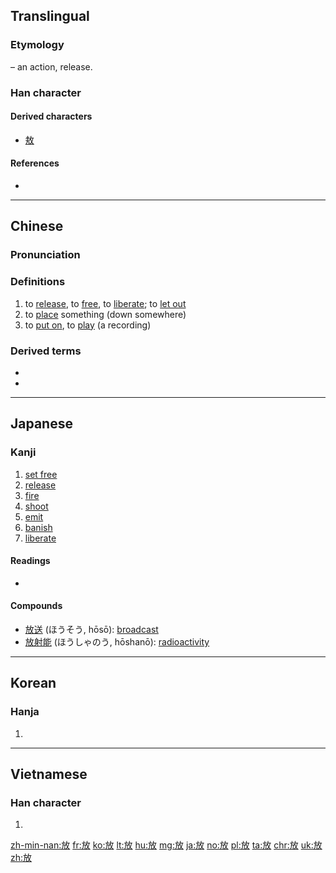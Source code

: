 ==Translingual==
{{stroke order|strokes=8}}

===Etymology===
{{Han compound|方|攴|alt2=攵|t2=hand, action|ls=psc|c1=p|c2=s}} – an action, release.

===Han character===
{{Han char|rn=66|rad=攴|as=04|sn=8|four=08240|canj=YSOK|ids=⿰方攵}}

====Derived characters====
* [[敖]]

====References====
* {{Han ref|kx=0469.030|dkj=13133|dj=0818.050|hdz=21451.110|uh=653E|ud=25918|bh=A9F1|bd=43505}}

----

==Chinese==
{{zh-forms}}

===Pronunciation===
{{zh-pron
|m=fàng|ma=y
|c=fong3,fong2
|h=pfs=piong
|md=
|mn=hòng/pàng
|w=
|mc=y
|oc=y
|cat=v
}}

===Definitions===
{{zh-hanzi}}

# to [[release]], to [[free]], to [[liberate]]; to [[let out]]
# to [[place]] something (down somewhere)
# to [[put on]], to [[play]] (a recording)

===Derived terms===
* {{zh-l|放屁|tr=fàngpì}}
* {{zh-l|放射性|tr=fàngshèxìng}}

----

==Japanese==

===Kanji===
{{ja-kanji|grade=3|rs=攴04}}

# [[set free]]
# [[release]]
# [[fire]]
# [[shoot]]
# [[emit]]
# [[banish]]
# [[liberate]]

====Readings====
* {{ja-readings|goon=[[ほう]] (hō)|kanon=[[ほう]] (hō)|kun=[[はなす]] (hanasu), [[はなつ]] (hanatsu), [[ゆるす]] (yurusu)}}

====Compounds====
* [[放送]] (ほうそう, hōsō): [[broadcast]]
* [[放射能]] (ほうしゃのう, hōshanō): [[radioactivity]]

----

==Korean==

===Hanja===
{{ko-hanja|hangeul=방|eumhun=|rv=bang|mr=pang|y=pang}}

# {{defn|lang=ko|sort=攴04}}

----

==Vietnamese==

===Han character===
{{vi-hantu|[[phóng]], [[phúng]], [[phưng]]|rs=攴04}}

# {{defn|lang=vi|sort=攴04}}

[[zh-min-nan:放]]
[[fr:放]]
[[ko:放]]
[[lt:放]]
[[hu:放]]
[[mg:放]]
[[ja:放]]
[[no:放]]
[[pl:放]]
[[ta:放]]
[[chr:放]]
[[uk:放]]
[[zh:放]]